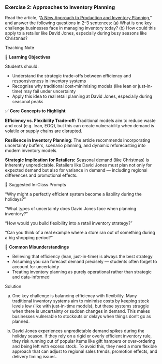 ### Exercise 2: Approaches to Inventory Planning 

Read the article, "[A New Approach to Production and Inventory Planning](https://hbr.org/2023/09/a-new-approach-to-production-and-inventory-planning)," and answer the following questions in  2–3 sentences:
<!-- question-type: prepare -->
(a) What is one key challenge businesses face in managing inventory today?
(b) How could this apply to a retailer like David Jones, especially during busy seasons like Christmas?

<!-- BEGIN PROFILE:r-teaching-guide -->
::: {.content-visible when-profile="r-teaching-guide"}

::: {.teaching-block}

::: {.teaching-block-header}
Teaching Note
:::

::: {.teaching-block-body}
🎯 **Learning Objectives**

Students should:

- Understand the strategic trade-offs between efficiency and responsiveness in inventory systems
- Recognise why traditional cost-minimising models (like lean or just-in-time) may fail under uncertainty
- Apply this idea to real retail planning at David Jones, especially during seasonal peaks

✅  **Core Concepts to Highlight**

**Efficiency vs. Flexibility Trade-off:**
Traditional models aim to reduce waste and cost (e.g. lean, EOQ), but this can create vulnerability when demand is volatile or supply chains are disrupted.

**Resilience in Inventory Planning:**
The article recommends incorporating uncertainty buffers, scenario planning, and dynamic reforecasting into modern inventory models.

**Strategic Implication for Retailers:**
Seasonal demand (like Christmas) is inherently unpredictable. Retailers like David Jones must plan not only for expected demand but also for variance in demand — including regional differences and promotional effects.

💬 Suggested In-Class Prompts

“Why might a perfectly efficient system become a liability during the holidays?”

“What types of uncertainty does David Jones face when planning inventory?”

“How would you build flexibility into a retail inventory strategy?”

“Can you think of a real example where a store ran out of something during a big shopping period?”

📌 **Common Misunderstandings**

- Believing that efficiency (lean, just-in-time) is always the best strategy
- Assuming you can forecast demand precisely — students often forget to account for uncertainty
- Treating inventory planning as purely operational rather than strategic and data-informed

:::

:::

:::
<!-- END PROFILE:r-teaching-guide -->

<!-- BEGIN PROFILE:r-solutions -->
::: {.content-visible when-profile="r-solutions" when-profile="r-teaching-guide"}

::: {.solution-block}

::: {.solution-block-header}
Solution
:::

::: {.solution-block-body}

(a)
One key challenge is balancing efficiency with flexibility. Many traditional inventory systems aim to minimise costs by keeping stock levels low (like with just-in-time models), but these systems struggle when there is uncertainty or sudden changes in demand. This makes businesses vulnerable to stockouts or delays when things don’t go as planned.

(b)
David Jones experiences unpredictable demand spikes during the holiday season. If they rely on a rigid or overly efficient inventory rule, they risk running out of popular items like gift hampers or over-ordering and being left with excess stock. To avoid this, they need a more flexible approach that can adjust to regional sales trends, promotion effects, and delivery timing issues.
:::

:::

:::
<!-- END PROFILE:r-solutions -->
